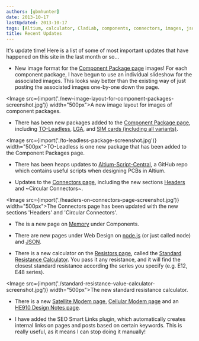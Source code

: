 ```yaml
---
authors: [gbmhunter]
date: 2013-10-17
lastUpdated: 2013-10-17
tags: [Altium, calculator, CladLab, components, connectors, images, json, LGA, memory, modem, node, packages, script, SEO, SIM, smart links, TO-Leadless, updates]
title: Recent Updates
---
```


It's update time! Here is a list of some of most important updates that have happened on this site in the last month or so...

* New image format for the [Component Package page](/pcb-design/component-packages/) images! For each component package, I have begun to use an individual slideshow for the associated images. This looks way better than the existing way of just posting the associated images one-by-one down the page.


<Image src={import('./new-image-layout-for-component-packages-screenshot.jpg')} width="500px">A new image layout for images of component packages.</Image>

* There has been new packages added to the [Component Package page](/pcb-design/component-packages/), including [TO-Leadless](/pcb-design/component-packages/to-leadless-component-package/), [LGA](/pcb-design/component-packages/lga-component-package/), and [SIM cards (including all variants)](/pcb-design/component-packages/sim-card-sizes/).


<Image src={import('./to-leadless-package-screenshot.jpg')} width="500px">TO-Leadless is one new package that has been added to the Component Packages page.</Image>

* There has been heaps updates to [Altium-Script-Central](https://github.com/gbmhunter/Altium-Script-Central), a GitHub repo which contains useful scripts when designing PCBs in Altium.

* Updates to the [Connectors page](/electronics/components/connectors), including the new sections [Headers](/electronics/components/connectors/headers/) and ~Circular Connectors~.


<Image src={import('./headers-on-connectors-page-screenshot.jpg')} width="500px">The Connectors page has been updated with the new sections 'Headers' and 'Circular Connectors'.</Image>

* The is a new page on [Memory](/electronics/components/memory) under Components.

* There are new pages under Web Design on [node.js](/programming/website-design/nodejs) (or just called node) and [JSON](/programming/serialization-formats/jason/).

* There is a new calculator on the [Resistors page](/electronics/components/resistors), called the [Standard Resistance Calculator](/electronics/components/resistors/#the-e-series). You pass it any resistance, and it will find the closest standard resistance according the series you specify (e.g. E12, E48 series).


<Image src={import('./standard-resistance-value-calculator-screenshot.jpg')} width="500px">The new standard resistance calculator.</Image>

* There is a new [Satellite Modem page](/electronics/components/satellite-modems), [Cellular Modem page](/electronics/components/cellular-modems) and an [HE910 Design Notes page](/electronics/components/cellular-modems/he910-design-notes).

* I have added the SEO Smart Links plugin, which automatically creates internal links on pages and posts based on certain keywords. This is really useful, as it means I can stop doing it manually!
